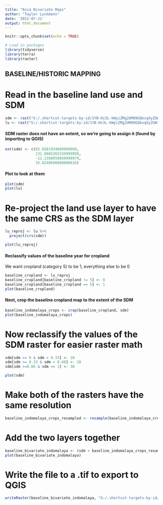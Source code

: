 ```yaml
---
title: "Asia Bivariate Maps"
author: "Taylor Lockmann"
date: '2022-07-21'
output: html_document
---
```


```r
knitr::opts_chunk$set(echo = TRUE)

# Load in packages
library(tidyverse)
library(terra)
library(raster)
```


## BASELINE/HISTORIC MAPPING ##


# Read in the baseline land use and SDM

```r
sdm <- rast("G:/.shortcut-targets-by-id/1YB-Hz3L-kWyiZMg2UM89GQkvqXyZUW1H/HWC_data/Wallace SDM Rasters/asia/1981_2010/indicus_historic.tif")
lu <- rast("G:/.shortcut-targets-by-id/1YB-Hz3L-kWyiZMg2UM89GQkvqXyZUW1H/HWC_data/Geospatial Data/Chen_LULC_data/global_LULC_2015.tif")
```


#### SDM raster does not have an extent, so we're going to assign it (found by importing to QGIS)
              
```r
ext(sdm) <- c(65.8581934609999990,
              131.0665265334999958,
              -12.2168058669999979,
              35.8248606080000016)
```
   
#### Plot to look at them

```r
plot(sdm)
plot(lu)
```

# Re-project the land use layer to have the same CRS as the SDM layer

```r
lu_reproj <- lu %>% 
  project(crs(sdm))

plot(lu_reproj)
```

#### Reclassify values of the baseline year for cropland
We want cropland (category 5) to be 1, everything else to be 0

```r
baseline_cropland <- lu_reproj
baseline_cropland[baseline_cropland != 5] <- 0
baseline_cropland[baseline_cropland == 5] <- 1
plot(baseline_cropland)
```

#### Next, crop the baseline cropland map to the extent of the SDM

```r
baseline_indomalaya_crops <- crop(baseline_cropland, sdm)
plot(baseline_indomalaya_crops)
```

# Now reclassify the values of the SDM raster for easier raster math

```r
sdm[sdm >= 0 & sdm < 0.33] <- 10
sdm[sdm >= 0.33 & sdm < 0.66] <- 20
sdm[sdm >=0.66 & sdm <= 1] <- 30

plot(sdm)
```


# Make both of the rasters have the same resolution

```r
baseline_indomalaya_crops_resampled <- resample(baseline_indomalaya_crops, sdm, method = "near")
```


# Add the two layers together

```r
baseline_bivariate_indomalaya <- (sdm + baseline_indomalaya_crops_resampled)
plot(baseline_bivariate_indomalaya)
```


# Write the file to a .tif to export to QGIS

```r
writeRaster(baseline_bivariate_indomalaya, "G:/.shortcut-targets-by-id/1YB-Hz3L-kWyiZMg2UM89GQkvqXyZUW1H/HWC_data/Geospatial Data/bivariate_outputs/asel_bivariate_baseline.tif", overwrite = TRUE)
```

